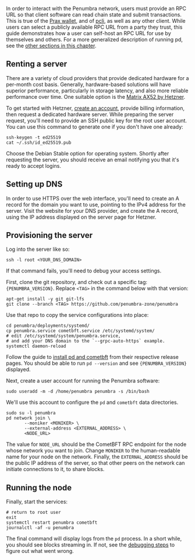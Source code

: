 
In order to interact with the Penumbra network, users must provide an RPC URL
so that client software can read chain state and submit transactions.
This is true of the [Prax wallet], and of [pcli], as well as any other client.
While users can select a publicly available RPC URL from a party they trust,
this guide demonstrates how a user can self-host an RPC URL for use by themselves and others.
For a more generalized description of running pd, see the [other sections in this chapter](../pd.md).

## Renting a server

There are a variety of cloud providers that provide dedicated hardware for a per-month cost basis.
Generally, hardware-based solutions will have superior performance, particularly in storage latency,
and also more reliable performance over time. One suitable option is the
[Matrix AX52 by Hetzner](https://www.hetzner.com/dedicated-rootserver/ax52/).

To get started with Hetzner, [create an account](https://accounts.hetzner.com/signUp), provide billing information,
then request a dedicated hardware server. While preparing the server request,
you'll need to provide an SSH public key for the root user account. You can use this command to generate one
if you don't have one already:

```shell
ssh-keygen -t ed25519
cat ~/.ssh/id_ed25519.pub
```

Choose the Debian Stable option for operating system.
Shortly after requesting the server, you should receive an email notifying you that it's ready to accept logins.

## Setting up DNS

In order to use HTTPS over the web interface, you'll need to create an A record for the domain you want to use,
pointing to the IPv4 address for the server. Visit the website for your DNS provider, and create the A record,
using the IP address displayed on the server page for Hetzner.

## Provisioning the server

Log into the server like so:

```shell
ssh -l root <YOUR_DNS_DOMAIN>
```

If that command fails, you'll need to debug your access settings.

First, clone the git repository, and check out a specific tag: <code>{PENUMBRA_VERSION}</code>.
Replace `<TAG>` in the command below with that version:

```shell
apt-get install -y git git-lfs
git clone --branch <TAG> https://github.com/penumbra-zone/penumbra
```

Use that repo to copy the service configurations into place:

```shell
cd penumbra/deployments/systemd/
cp penumbra.service cometbft.service /etc/systemd/system/
# edit /etc/systemd/system/penumbra.service,
# and add your DNS domain to the `--grpc-auto-https` example.
systemctl daemon-reload
```

Follow the guide to [install pd and cometbft](../node/pd/install.md) from their respective
release pages. You should be able to run `pd --version` and see <code>{PENUMBRA_VERSION}</code>
displayed. 

Next, create a user account for running the Penumbra software:

```shell
sudo useradd -m -d /home/penumbra penumbra -s /bin/bash
```

We'll use this account to configure the `pd` and `cometbft` data directories.

```shell
sudo su -l penumbra
pd network join \
       --moniker <MONIKER> \
       --external-address <EXTERNAL_ADDRESS> \
       <NODE_URL>
```

The value for `NODE_URL` should be the CometBFT RPC endpoint for the node whose network
you want to join. Change `MONIKER` to the human-readable name for your node on the network.
Finally, the `EXTERNAL_ADDRESS` should be the public IP address of the server, so that
other peers on the network can initiate connections to it, to share blocks.

## Running the node
Finally, start the services:

```shell
# return to root user
exit
systemctl restart penumbra cometbft
journalctl -af -u penumbra
```

The final command will display logs from the `pd` process. In a short while, you should see
blocks streaming in. If not, see the [debugging steps](../node/pd/debugging.md)
to figure out what went wrong.

[pcli]: ../pcli.md
[Prax wallet]: https://chromewebstore.google.com/detail/prax-wallet/lkpmkhpnhknhmibgnmmhdhgdilepfghe
